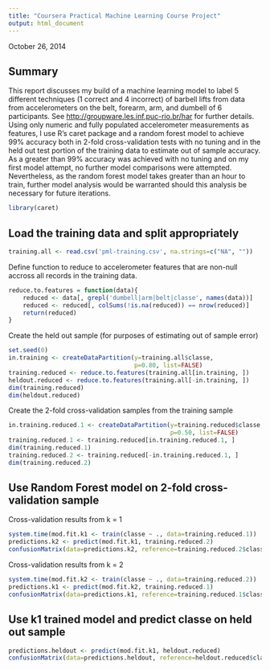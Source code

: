 ```yaml
---
title: "Coursera Practical Machine Learning Course Project"
output: html_document
---
```


October 26, 2014

## Summary

This report discusses my build of a machine learning model to label
5 different techniques (1 correct and 4 incorrect) of barbell lifts from data from accelerometers on the belt, forearm, arm, and dumbell of 6 participants.  See <http://groupware.les.inf.puc-rio.br/har> for further details.
Using only numeric and fully populated accelerometer measurements as features,
I use R's caret package and a random forest model to achieve 99% accuracy both in
2-fold cross-validation tests with no tuning and in the held out test portion of the
training data to estimate out of sample accuracy.  As a greater than 99% accuracy
was achieved with no tuning and on my first model attempt, no further model comparisons
were attempted.  Nevertheless, as the random forest model takes greater than an hour
to train, further model analysis would be warranted should this analysis be necessary for future iterations.

```r
library(caret)
```

## Load the training data and split appropriately
```r
training.all <- read.csv('pml-training.csv', na.strings=c("NA", ""))
```
Define function to reduce to accelerometer features that are non-null
accross all records in the training data.
```r
reduce.to.features = function(data){
    reduced <- data[, grepl('dumbell|arm|belt|classe', names(data))]
    reduced <- reduced[, colSums(!is.na(reduced)) == nrow(reduced)]
    return(reduced)
}
```
Create the held out sample (for purposes of estimating out of sample error)
```r
set.seed(0)
in.training <- createDataPartition(y=training.all$classe,
                                   p=0.80, list=FALSE)
training.reduced <- reduce.to.features(training.all[in.training, ])
heldout.reduced <- reduce.to.features(training.all[-in.training, ])
dim(training.reduced)
dim(heldout.reduced)
```
Create the 2-fold cross-validation samples from the training sample
```r
in.training.reduced.1 <- createDataPartition(y=training.reduced$classe,
                                             p=0.50, list=FALSE)
training.reduced.1 <- training.reduced[in.training.reduced.1, ]
dim(training.reduced.1)
training.reduced.2 <- training.reduced[-in.training.reduced.1, ]
dim(training.reduced.2)
```

## Use Random Forest model on 2-fold cross-validation sample
Cross-validation results from k = 1
```r
system.time(mod.fit.k1 <- train(classe ~ ., data=training.reduced.1))
predictions.k2 <- predict(mod.fit.k1, training.reduced.2)
confusionMatrix(data=predictions.k2, reference=training.reduced.2$classe)
```
Cross-validation results from k = 2
```r
system.time(mod.fit.k2 <- train(classe ~ ., data=training.reduced.2))
predictions.k1 <- predict(mod.fit.k2, training.reduced.1)
confusionMatrix(data=predictions.k1, reference=training.reduced.1$classe)
```

## Use k1 trained model and predict classe on held out sample
```r
predictions.heldout <- predict(mod.fit.k1, heldout.reduced)
confusionMatrix(data=predictions.heldout, reference=heldout.reduced$classe)
```
